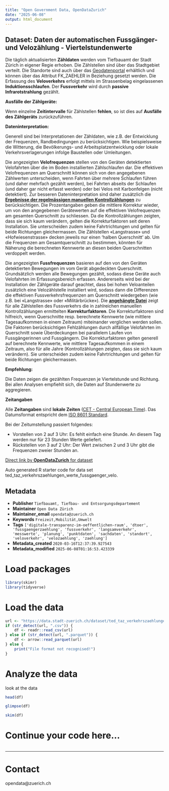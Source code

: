 ```yaml
---
title: "Open Government Data, OpenDataZurich"
date: "2025-06-08"
output: html_document
---
```


## Dataset: Daten der automatischen Fussgänger- und Velozählung - Viertelstundenwerte


Die täglich aktualisierten **Zähldaten** werden vom Tiefbauamt der Stadt Zürich in eigener Regie erhoben. Die Zählstellen sind über das Stadtgebiet verteilt. Die Standorte sind auch über das [Geodatenportal](https://www.stadt-zuerich.ch/geodaten/download/Standorte_der_automatischen_Fuss__und_Velozaehlungen) erhältlich und können über das Attribut FK_ZAEHLER in Beziehung gesetzt werden. Die Erfassung des **Veloverkehrs** erfolgt mittels im Strassenbelag eingelassenen **Induktionsschlaufen**. Der **Fussverkehr** wird durch **passive Infrarotstrahlung** gezählt. 
		


**Ausfälle der Zählgeräte:** 

Wenn einzelne **Zeitintervalle** für Zählstellen **fehlen**, so ist dies auf **Ausfälle des Zählgeräts** zurückzuführen.

**Dateninterpretation:**

Generell sind bei Interpretationen der Zähldaten, wie z.B. der Entwicklung der Frequenzen, Randbedingungen zu berücksichtigen. Wie beispielsweise die Witterung, die Bevölkerungs- und Arbeitsplatzentwicklung oder lokale Verkehrsverlagerungen infolge Baustellen oder Umleitungen.

Die angezeigten **Velofrequenzen** stellen von den Geräten detektierten Velofahrten über die im Boden installierten Zählschlaufen dar. Die effektiven Velofrequenzen am Querschnitt können sich von den angegebenen Zählwerten unterscheiden, wenn Fahrten über mehrere Schlaufen führen (und daher mehrfach gezählt werden), bei Fahrten abseits der Schlaufen (und daher gar nicht erfasst werden) oder bei Velos mit Karbonfelgen (nicht detektiert). Zur besseren Dateninterpretation sind daher zusätzlich die [**Ergebnisse der regelmässigen manuellen Kontrollzählungen**](https://data.stadt-zuerich.ch/dataset/83ca481f-275c-417b-9598-3902c481e400/resource/f5d31b06-98df-44da-90cb-daf570ba84b1/download/2018_02_19_korrekturfaktoren_vzs_ogd_veloverkehr.pdf) zu berücksichtigen. Die Prozentangaben geben die mittlere Korrektur wieder, um von den angegebenen Gerätewerten auf die effektiven Velofrequenzen am gesamten Querschnitt zu schliessen. Da die Kontrollzählungen zeigten, dass sie sich kaum verändern, gelten die Korrekturfaktoren seit deren Installation. Sie unterscheiden zudem keine Fahrtrichtungen und gelten für beide Richtungen gleichermassen. Die Zählstellen «Langstrasse» und «Hofwiesenstrasse» decken jeweils nur einen 'halben Querschnitt' ab. Um die Frequenzen am Gesamtquerschnitt zu bestimmen, könnten für Näherung die berechneten Kennwerte an diesen beiden Querschnitten verdoppelt werden.

Die angezeigten **Fussfrequenzen** basieren auf den von den Geräten detektierten Bewegungen im vom Gerät abgedeckten Querschnitt. Grundsätzlich werden alle Bewegungen gezählt, sodass diese Geräte auch Velofahrten im Erfassungsbereich erfassen. Andererseits wird bei der Installation der Zählgeräte darauf geachtet, dass bei hohen Veloanteilen zusätzlich eine Velozählstelle installiert wird, sodass dann die Differenzen die effektiven Fussverkehrsfrequenzen am Querschnitt wiedergeben (wie z.B.  bei «Langstrasse» oder «Militärbrücke»). Die [**angehängte Datei**](https://data.stadt-zuerich.ch/dataset/83ca481f-275c-417b-9598-3902c481e400/resource/de6c2881-f53d-42bb-8171-60c6b57cde86/download/2017_11_29_korrekturfaktoren_fzs_ogd_fussverkehr.pdf) zeigt für alle Zählstellen des Fussverkehrs die in zahlreichen manuellen Kontrollzählungen ermittelten **Korrekturfaktoren**. Die Korrekturfaktoren sind hilfreich, wenn Querschnitte resp. berechnete Kennwerte (wie mittlere Tagesaufkommen in einem Zeitraum) miteinander verglichen werden sollen. Die Faktoren berücksichtigen Fehlzählungen durch allfällige Velofahrten im Querschnitt sowie Überdeckungen bei parallelem Laufen von Fussgängerinnen und Fussgängern. Die Korrekturfaktoren gelten generell auf berechnete Kennwerte, wie mittlere Tagesaufkommen in einem Zeitraum, also für alle Jahre (Kontrollzählungen zeigten, dass sie sich kaum verändern). Sie unterscheiden zudem keine Fahrtrichtungen und gelten für beide Richtungen gleichermassen.

**Empfehlung:**

Die Daten zeigen die gezählten Frequenzen je Viertelstunde und Richtung. Bei allen Analysen empfiehlt sich, die Daten auf Stundenwerte zu aggregieren.



**Zeitangaben**

Alle **Zeitangaben** sind **lokale Zeiten** ([CET - Central European Time](http://www.timeanddate.com/time/zones/cet)). Das Datumsformat entspricht dem [ISO 8601 Standard](http://www.w3.org/TR/NOTE-datetime).

Bei der Zeitumstellung passiert folgendes: 

* Vorstellen von 2 auf 3 Uhr: Es fehlt einfach eine Stunde. An diesem Tag werden nur für 23 Stunden Werte geliefert. 
* Rückstellen von 3 auf 2 Uhr: Der Wert zwischen 2 und 3 Uhr gibt die Frequenzen zweier Stunden an.


				



[Direct link by **OpenDataZurich** for dataset](https://data.stadt-zuerich.ch/dataset/ted_taz_verkehrszaehlungen_werte_fussgaenger_velo)

Auto generated R starter code for data set ted_taz_verkehrszaehlungen_werte_fussgaenger_velo.

## Metadata

- **Publisher** `Tiefbauamt, Tiefbau- und Entsorgungsdepartement`
- **Maintainer** `Open Data Zürich`
- **Maintainer_email** `opendata@zuerich.ch`
- **Keywords** `Freizeit,Mobilität,Umwelt`
- **Tags** `['digitale-transparenz-im-oeffentlichen-raum', 'dtoer', 'fussgaengerzaehlung', 'fussverkehr', 'langsamverkehr', 'messwerte', 'planung', 'punktdaten', 'sachdaten', 'standort', 'veloverkehr', 'velozaehlung', 'zaehlung']`
- **Metadata_created** `2020-03-16T12:37:39.927543`
- **Metadata_modified** `2025-06-08T01:16:53.423339`


# Load packages

```r
library(skimr)
library(tidyverse)
```

# Load the data

```r
url <- "https://data.stadt-zuerich.ch/dataset/ted_taz_verkehrszaehlungen_werte_fussgaenger_velo/download/2023_verkehrszaehlungen_werte_fussgaenger_velo.csv"
if (str_detect(url, ".csv")) {
    df <- readr::read_csv(url)
} else if (str_detect(url, ".parquet")) {
    df <- arrow::read_parquet(url)
} else {
    print("File format not recognised!")
}
```

# Analyze the data

look at the data
```r
head(df)
```

```r
glimpse(df)
```

```r
skim(df)
```

# Continue your code here...

```r

```

------------------------------------------------------------------------

# Contact

opendata@zuerich.ch
